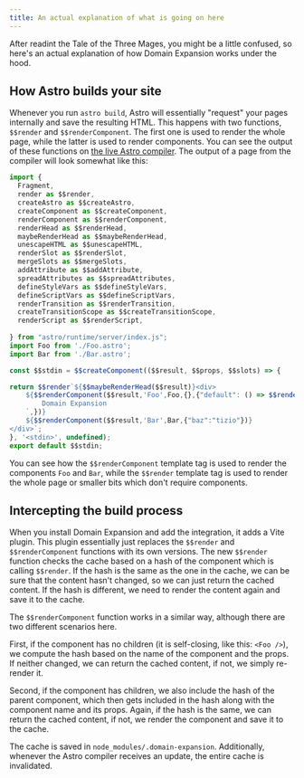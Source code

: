 ---
title: An actual explanation of what is going on here
---

After readint the Tale of the Three Mages, you might be a little confused, so here's an actual explanation of how 
Domain Expansion works under the hood.

## How Astro builds your site

Whenever you run `astro build`, Astro will essentially "request" your pages internally and save the resulting HTML.
This happens with two functions, `$$render` and `$$renderComponent`. The first one is used to render the whole page,
while the latter is used to render components. You can see the output of these functions on 
[the live Astro compiler](https://live-astro-compiler.vercel.app/). The output of a page from the compiler will look
somewhat like this:

```ts
import {
  Fragment,
  render as $$render,
  createAstro as $$createAstro,
  createComponent as $$createComponent,
  renderComponent as $$renderComponent,
  renderHead as $$renderHead,
  maybeRenderHead as $$maybeRenderHead,
  unescapeHTML as $$unescapeHTML,
  renderSlot as $$renderSlot,
  mergeSlots as $$mergeSlots,
  addAttribute as $$addAttribute,
  spreadAttributes as $$spreadAttributes,
  defineStyleVars as $$defineStyleVars,
  defineScriptVars as $$defineScriptVars,
  renderTransition as $$renderTransition,
  createTransitionScope as $$createTransitionScope,
  renderScript as $$renderScript,
  
} from "astro/runtime/server/index.js";
import Foo from './Foo.astro';
import Bar from './Bar.astro';

const $$stdin = $$createComponent(($$result, $$props, $$slots) => {

return $$render`${$$maybeRenderHead($$result)}<div>
    ${$$renderComponent($$result,'Foo',Foo,{},{"default": () => $$render`
        Domain Expansion
    `,})}
    ${$$renderComponent($$result,'Bar',Bar,{"baz":"tizio"})}
</div>`;
}, '<stdin>', undefined);
export default $$stdin;

```

You can see how the `$$renderComponent` template tag is used to render the components `Foo` and `Bar`,
while the `$$render` template tag is used to render the whole page or smaller bits which don't require components.

## Intercepting the build process

When you install Domain Expansion and add the integration, it adds a Vite plugin. This plugin essentially
just replaces the `$$render` and `$$renderComponent` functions with its own versions. The new `$$render` 
function checks the cache based on a hash of the component which is calling `$$render`. If the hash is the
same as the one in the cache, we can be sure that the content hasn't changed, so we can just return the cached
content. If the hash is different, we need to render the content again and save it to the cache.

The `$$renderComponent` function works in a similar way, although there are two different scenarios here.

First, if the component has no children (it is self-closing, like this: `<Foo />`), we compute the hash
based on the name of the component and the props. If neither changed, we can return the cached content, if not,
we simply re-render it.

Second, if the component has children, we also include the hash of the parent component, which then gets
included in the hash along with the component name and its props. Again, if the hash is the same, we can
return the cached content, if not, we render the component and save it to the cache.

The cache is saved in `node_modules/.domain-expansion`. Additionally, whenever the Astro compiler receives an update, the entire
cache is invalidated.